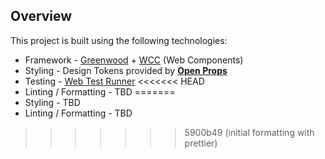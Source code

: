 
<Meta title="Overview/Tech Stack" />

## Overview

This project is built using the following technologies:

- Framework - [Greenwood](https://github.com/ProjectEvergreen/greenwood) + [WCC](https://github.com/ProjectEvergreen/wcc) (Web Components)
- Styling - Design Tokens provided by [**Open Props**](https://open-props.style/)
- Testing - [Web Test Runner](https://modern-web.dev/docs/test-runner/overview/)
<<<<<<< HEAD
- Linting / Formatting - TBD
=======
- Styling - TBD
- Linting / Formatting - TBD
>>>>>>> 5900b49 (initial formatting with prettier)
